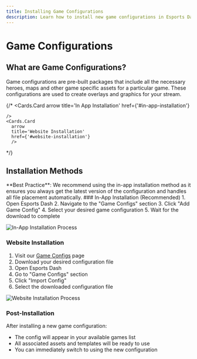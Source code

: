 ```yaml
---
title: Installing Game Configurations
description: Learn how to install new game configurations in Esports Dash
---
```




# Game Configurations


## What are Game Configurations?

Game configurations are pre-built packages that include all the necessary heroes, maps and other game specific assets for a particular game. These configurations are used to create overlays and graphics for your stream.


  {/* <Cards>
    <Cards.Card 
      arrow 
      title='In App Installation'
      href={'#in-app-installation'}

    />
    <Cards.Card 
      arrow 
      title='Website Installation'
      href={'#website-installation'}
      />
  </Cards> */}

## Installation Methods

<Callout type="info">
  **Best Practice**: We recommend using the in-app installation method as it ensures you always get the latest version of the configuration and handles all file placement automatically.
</Callout>

<Steps>
### In-App Installation (Recommended)
1. Open Esports Dash
2. Navigate to the "Game Configs" section
3. Click "Add Game Config"
4. Select your desired game configuration
5. Wait for the download to complete

![In-App Installation Process](https://esportsdash.com/images/faq/install-game-config-app.gif)

### Website Installation
1. Visit our [Game Configs](https://esportsdash.com/asset-explorer) page
2. Download your desired configuration file
3. Open Esports Dash
4. Go to "Game Configs" section
5. Click "Import Config"
6. Select the downloaded configuration file

![Website Installation Process](https://esportsdash.com/images/faq/install-game-config-website.gif)

### Post-Installation
After installing a new game configuration:
- The config will appear in your available games list
- All associated assets and templates will be ready to use
- You can immediately switch to using the new configuration
</Steps>

